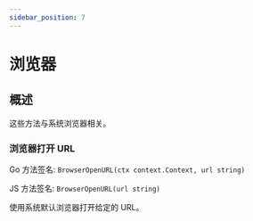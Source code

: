 ```yaml
---
sidebar_position: 7
---
```


# 浏览器

## 概述

这些方法与系统浏览器相关。

### 浏览器打开 URL
Go 方法签名: `BrowserOpenURL(ctx context.Context, url string)`

JS 方法签名: `BrowserOpenURL(url string)`

使用系统默认浏览器打开给定的 URL。




